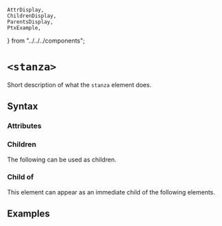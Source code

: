     AttrDisplay,
    ChildrenDisplay,
    ParentsDisplay,
    PtxExample,
} from "../../../components";

# `<stanza>`

Short description of what the `stanza` element does.

## Syntax

### Attributes

<AttrDisplay name="stanza" />

### Children

The following can be used as children.

<ChildrenDisplay name="stanza" />

### Child of

This element can appear as an immediate child of the following elements.

<ParentsDisplay name="stanza" />

## Examples

    
